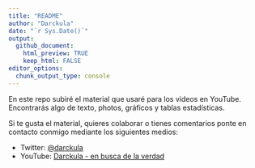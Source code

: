 ```yaml
---
title: "README"
author: "Darckula"
date: "`r Sys.Date()`"
output:
  github_document:
    html_preview: TRUE
    keep_html: FALSE 
editor_options: 
  chunk_output_type: console
---
```


En este repo subiré el material que usaré para los videos en YouTube. Encontrarás algo de texto, photos, gráficos y tablas estadísticas.

Si te gusta el material, quieres colaborar o tienes comentarios ponte en contacto conmigo mediante los siguientes medios:

* Twitter: [\@darckula](https://twitter.com/darckula) 
* YouTube: [Darckula - en busca de la verdad](https://www.youtube.com/channel/UCZZRCVrKtcf7WJ9t82TrcmQ) 
